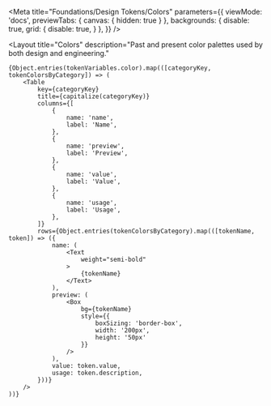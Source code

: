 
<Meta
    title="Foundations/Design Tokens/Colors"
    parameters={{
        viewMode: 'docs',
        previewTabs: {
            canvas: { hidden: true }
        },
        backgrounds: {
            disable: true,
            grid: {
                disable: true,
            }
        },
    }}
/>

<Layout
    title="Colors"
    description="Past and present color palettes used by both design and engineering."
>
    {Object.entries(tokenVariables.color).map(([categoryKey, tokenColorsByCategory]) => (
        <Table
            key={categoryKey}
            title={capitalize(categoryKey)}
            columns={[
                {
                    name: 'name',
                    label: 'Name',
                },
                {
                    name: 'preview',
                    label: 'Preview',
                },
                {
                    name: 'value',
                    label: 'Value',
                },
                {
                    name: 'usage',
                    label: 'Usage',
                },
            ]}
            rows={Object.entries(tokenColorsByCategory).map(([tokenName, token]) => ({
                name: (
                    <Text
                        weight="semi-bold"
                    >
                        {tokenName}
                    </Text>
                ),
                preview: (
                    <Box
                        bg={tokenName}
                        style={{
                            boxSizing: 'border-box',
                            width: '200px',
                            height: '50px'
                        }}
                    />
                ),
                value: token.value,
                usage: token.description,
            }))}
        />
    ))}
</Layout>
